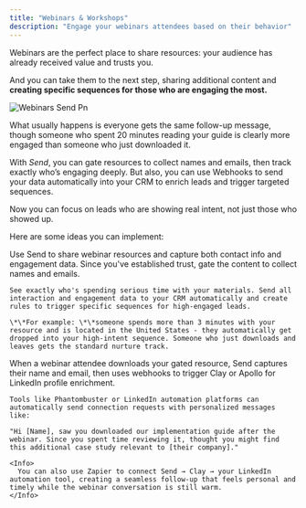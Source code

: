 ```yaml
---
title: "Webinars & Workshops"
description: "Engage your webinars attendees based on their behavior"
---
```


Webinars are the perfect place to share resources: your audience has already received value and trusts you.

And you can take them to the next step, sharing additional content and **creating specific sequences for those who are engaging the most.**

![Webinars Send Pn](/images/WebinarsSend.png)

What usually happens is everyone gets the same follow-up message, though someone who spent 20 minutes reading your guide is clearly more engaged than someone who just downloaded it.

With _Send_, you can gate resources to collect names and emails, then track exactly who’s engaging deeply. But also, you can use Webhooks to send your data automatically into your CRM to enrich leads and trigger targeted sequences.

Now you can focus on leads who are showing real intent, not just those who showed up.

Here are some ideas you can implement:

<AccordionGroup>
  <Accordion title="Send data to your CRM" icon="sparkles">
    Use Send to share webinar resources and capture both contact info and engagement data. Since you've established trust, gate the content to collect names and emails.

    See exactly who's spending serious time with your materials. Send all interaction and engagement data to your CRM automatically and create rules to trigger specific sequences for high-engaged leads.

    \*\*For example: \*\*someone spends more than 3 minutes with your resource and is located in the United States - they automatically get dropped into your high-intent sequence. Someone who just downloads and leaves gets the standard nurture track.
  </Accordion>
  <Accordion title="Connecting on LinkedIn" icon="linkedin">
    When a webinar attendee downloads your gated resource, Send captures their name and email, then uses webhooks to trigger Clay or Apollo for LinkedIn profile enrichment.

    Tools like Phantombuster or LinkedIn automation platforms can automatically send connection requests with personalized messages like:

    "Hi [Name], saw you downloaded our implementation guide after the webinar. Since you spent time reviewing it, thought you might find this additional case study relevant to [their company]."

    <Info>
      You can also use Zapier to connect Send → Clay → your LinkedIn automation tool, creating a seamless follow-up that feels personal and timely while the webinar conversation is still warm.
    </Info>
  </Accordion>
</AccordionGroup>